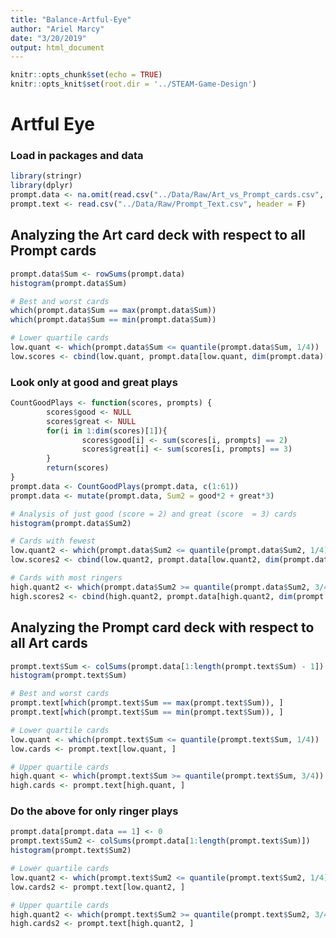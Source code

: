 ```yaml
---
title: "Balance-Artful-Eye"
author: "Ariel Marcy"
date: "3/20/2019"
output: html_document
---
```


```r
knitr::opts_chunk$set(echo = TRUE)
knitr::opts_knit$set(root.dir = '../STEAM-Game-Design')
```

# Artful Eye


### Load in packages and data
```r
library(stringr)
library(dplyr)
prompt.data <- na.omit(read.csv("../Data/Raw/Art_vs_Prompt_cards.csv", header = T))
prompt.text <- read.csv("../Data/Raw/Prompt_Text.csv", header = F)
```

## Analyzing the Art card deck with respect to all Prompt cards

```r
prompt.data$Sum <- rowSums(prompt.data)
histogram(prompt.data$Sum)

# Best and worst cards
which(prompt.data$Sum == max(prompt.data$Sum))
which(prompt.data$Sum == min(prompt.data$Sum))

# Lower quartile cards
low.quant <- which(prompt.data$Sum <= quantile(prompt.data$Sum, 1/4))
low.scores <- cbind(low.quant, prompt.data[low.quant, dim(prompt.data)[2]])

```

### Look only at good and great plays
```r
CountGoodPlays <- function(scores, prompts) {
        scores$good <- NULL
        scores$great <- NULL
        for(i in 1:dim(scores)[1]){
                scores$good[i] <- sum(scores[i, prompts] == 2) 
                scores$great[i] <- sum(scores[i, prompts] == 3) 
        }
        return(scores)
}
prompt.data <- CountGoodPlays(prompt.data, c(1:61))
prompt.data <- mutate(prompt.data, Sum2 = good*2 + great*3)

# Analysis of just good (score = 2) and great (score  = 3) cards
histogram(prompt.data$Sum2)

# Cards with fewest
low.quant2 <- which(prompt.data$Sum2 <= quantile(prompt.data$Sum2, 1/4))
low.scores2 <- cbind(low.quant2, prompt.data[low.quant2, dim(prompt.data)[2]])

# Cards with most ringers
high.quant2 <- which(prompt.data$Sum2 >= quantile(prompt.data$Sum2, 3/4))
high.scores2 <- cbind(high.quant2, prompt.data[high.quant2, dim(prompt.data)[2]])
```

## Analyzing the Prompt card deck with respect to all Art cards

```r
prompt.text$Sum <- colSums(prompt.data[1:length(prompt.text$Sum) - 1])
histogram(prompt.text$Sum)

# Best and worst cards
prompt.text[which(prompt.text$Sum == max(prompt.text$Sum)), ]
prompt.text[which(prompt.text$Sum == min(prompt.text$Sum)), ]

# Lower quartile cards
low.quant <- which(prompt.text$Sum <= quantile(prompt.text$Sum, 1/4))
low.cards <- prompt.text[low.quant, ]

# Upper quartile cards
high.quant <- which(prompt.text$Sum >= quantile(prompt.text$Sum, 3/4))
high.cards <- prompt.text[high.quant, ]
```

### Do the above for only ringer plays

```r
prompt.data[prompt.data == 1] <- 0
prompt.text$Sum2 <- colSums(prompt.data[1:length(prompt.text$Sum)])
histogram(prompt.text$Sum2)

# Lower quartile cards
low.quant2 <- which(prompt.text$Sum2 <= quantile(prompt.text$Sum2, 1/4))
low.cards2 <- prompt.text[low.quant2, ]

# Upper quartile cards
high.quant2 <- which(prompt.text$Sum2 >= quantile(prompt.text$Sum2, 3/4))
high.cards2 <- prompt.text[high.quant2, ]
```
